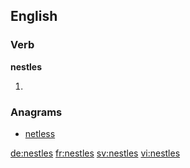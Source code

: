 ==English==

===Verb===
'''nestles'''

# {{en-third-person singular of|nestle}}

===Anagrams===
* [[netless#English|netless]]

[[de:nestles]]
[[fr:nestles]]
[[sv:nestles]]
[[vi:nestles]]
